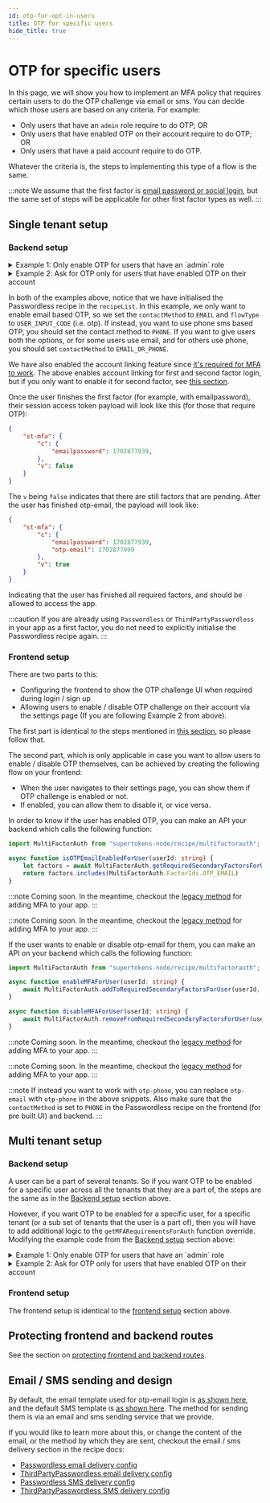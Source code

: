```yaml
---
id: otp-for-opt-in-users
title: OTP for specific users
hide_title: true
---
```



<MFAPaidBanner />

# OTP for specific users

In this page, we will show you how to implement an MFA policy that requires certain users to do the OTP challenge via email or sms. You can decide which those users are based on any criteria. For example:
- Only users that have an `admin` role require to do OTP; OR
- Only users that have enabled OTP on their account require to do OTP; OR
- Only users that have a paid account require to do OTP.

Whatever the criteria is, the steps to implementing this type of a flow is the same.

:::note
We assume that the first factor is [email password or social login](/docs/thirdpartyemailpassword/introduction), but the same set of steps will be applicable for other first factor types as well.
:::

## Single tenant setup

### Backend setup

<details><summary>Example 1: Only enable OTP for users that have an `admin` role</summary>

To start with, we configure the backend in the following way:

<BackendSDKTabs>
<TabItem value="nodejs">

```ts
import supertokens, { User, RecipeUserId, } from "supertokens-node";
import { UserContext } from "supertokens-node/types";
import ThirdPartyEmailPassword from "supertokens-node/recipe/thirdpartyemailpassword"
import MultiFactorAuth from "supertokens-node/recipe/multifactorauth"
import Passwordless from "supertokens-node/recipe/passwordless"
import Session from "supertokens-node/recipe/session"
import UserRoles from "supertokens-node/recipe/userroles"
import AccountLinking from "supertokens-node/recipe/accountlinking"
import { AccountInfoWithRecipeId } from "supertokens-node/recipe/accountlinking/types";
import { SessionContainerInterface } from "supertokens-node/recipe/session/types";

supertokens.init({
    supertokens: {
        connectionURI: "..."
    },
    appInfo: {
        appName: "...",
        apiDomain: "...",
        websiteDomain: "..."
    },
    recipeList: [
        Session.init(),
        UserRoles.init(),
        ThirdPartyEmailPassword.init({
            //...
        }),
        // highlight-start
        Passwordless.init({
            contactMethod: "EMAIL",
            flowType: "USER_INPUT_CODE"
        }),
        AccountLinking.init({
            shouldDoAutomaticAccountLinking: async (newAccountInfo: AccountInfoWithRecipeId & { recipeUserId?: RecipeUserId }, user: User | undefined, session: SessionContainerInterface | undefined, tenantId: string, userContext: UserContext) => {
                // This will enable first factor account linking. 
                // For example, if a user logs in via email password with email e1, 
                // and then signs out and logs in via Google with the same email, 
                // we will link the accounts (as long as the email password user's email is 
                // verified).
                // It will also enable account linking for MFA purposes.
                return {
                    shouldAutomaticallyLink: true,
                    shouldRequireVerification: true
                }
            }
        }),
        // highlight-end
        MultiFactorAuth.init({
            firstFactors: [
                MultiFactorAuth.FactorIds.EMAILPASSWORD,
                MultiFactorAuth.FactorIds.THIRDPARTY
            ]
            // highlight-start
            override: {
                functions: (originalImplementation) => {
                    return {
                        ...originalImplementation,
                        getMFARequirementsForAuth: async function (input) {
                            let roles = await UserRoles.getRolesForUser(input.tenantId, (await input.user).id)
                            if (roles.roles.includes("admin")) {
                                // we only want otp-email for admins
                                return [MultiFactorAuth.FactorIds.OTP_EMAIL]
                            } else {
                                // no MFA for non admin users.
                                return []
                            }
                        }
                    }
                }
            }
            // highlight-end
        })
    ]
})
```

</TabItem>
<TabItem value="go">

:::note
Coming soon. In the meantime, checkout the [legacy method](../legacy-method/how-it-works) for adding MFA to your app.
:::

</TabItem>
<TabItem value="python">

:::note
Coming soon. In the meantime, checkout the [legacy method](../legacy-method/how-it-works) for adding MFA to your app.
:::

</TabItem>
</BackendSDKTabs>


We override the `getMFARequirementsForAuth` function to indicate that `otp-email` must be completed only for users that have the `admin` role. You can also have any other criteria here.

</details>

<details><summary>Example 2: Ask for OTP only for users that have enabled OTP on their account</summary>

To start with, we configure the backend in the following way:

<BackendSDKTabs>
<TabItem value="nodejs">

```ts
import supertokens, { User, RecipeUserId, } from "supertokens-node";
import { UserContext } from "supertokens-node/types";
import ThirdPartyEmailPassword from "supertokens-node/recipe/thirdpartyemailpassword"
import MultiFactorAuth, { MultiFactorAuthClaim } from "supertokens-node/recipe/multifactorauth"
import Passwordless from "supertokens-node/recipe/passwordless"
import Session from "supertokens-node/recipe/session"
import AccountLinking from "supertokens-node/recipe/accountlinking"
import { AccountInfoWithRecipeId } from "supertokens-node/recipe/accountlinking/types";
import { SessionContainerInterface } from "supertokens-node/recipe/session/types";

supertokens.init({
    supertokens: {
        connectionURI: "..."
    },
    appInfo: {
        appName: "...",
        apiDomain: "...",
        websiteDomain: "..."
    },
    recipeList: [
        Session.init(),
        ThirdPartyEmailPassword.init({
            //...
        }),
        // highlight-start
        Passwordless.init({
            contactMethod: "EMAIL",
            flowType: "USER_INPUT_CODE",
            override: {
                apis: (oI) => {
                    return {
                        ...oI,
                        consumeCodePOST: async function (input) {
                            let response = await oI.consumeCodePOST!(input);
                            if (response.status === "OK" && input.session !== undefined) {
                                // We do this only if a session exists, which means that it's not being called for first factor login.
                                
                                // OTP challenge completed successfully. We save that this user has enabled otp-email in the user metadata.
                                // The multifactorauth recipe will pick this value up next time the user is trying to login, and
                                // ask them to enter the OTP code.
                                await MultiFactorAuth.addToRequiredSecondaryFactorsForUser(input.session.getUserId(), MultiFactorAuth.FactorIds.OTP_EMAIL);
                            }
                            return response;
                        }
                    }
                }
            }
        }),
        AccountLinking.init({
            shouldDoAutomaticAccountLinking: async (newAccountInfo: AccountInfoWithRecipeId & { recipeUserId?: RecipeUserId }, user: User | undefined, session: SessionContainerInterface | undefined, tenantId: string, userContext: UserContext) => {
                // This will enable first factor account linking. 
                // For example, if a user logs in via email password with email e1, 
                // and then signs out and logs in via Google with the same email, 
                // we will link the accounts (as long as the email password user's email is 
                // verified).
                // It will also enable account linking for MFA purposes.
                return {
                    shouldAutomaticallyLink: true,
                    shouldRequireVerification: true
                }
            }
        }),
        MultiFactorAuth.init({
            firstFactors: [
                MultiFactorAuth.FactorIds.EMAILPASSWORD,
                MultiFactorAuth.FactorIds.THIRDPARTY
            ]
        })
        // highlight-end
    ]
})
```

</TabItem>
<TabItem value="go">

:::note
Coming soon. In the meantime, checkout the [legacy method](../legacy-method/how-it-works) for adding MFA to your app.
:::

</TabItem>
<TabItem value="python">

:::note
Coming soon. In the meantime, checkout the [legacy method](../legacy-method/how-it-works) for adding MFA to your app.
:::

</TabItem>
</BackendSDKTabs>

- We simply initialise the multi factor auth recipe here without any override to `getMFARequirementsForAuth`. The default implementation of this function already checks what factors are enabled for a user and returns those. So all we need to do is mark `otp-email` as enabled for a user as soon as they have completed the OTP challenge successfuly. This happens in the `consumeCodePOST` API override as shown above. Once the code is consumed successfully, we mark the `otp-email` factor as enabled for the user, and the next time they login, they will be asked to complete the OTP challenge.
- Notice that before we call `addToRequiredSecondaryFactorsForUser`, we check if there is an input session or not. We only want to call `addToRequiredSecondaryFactorsForUser` function if there is a session which indicates that the user has finished some first factor already.

</details>

In both of the examples above, notice that we have initialised the Passwordless recipe in the `recipeList`. In this example, we only want to enable email based OTP, so we set the `contactMethod` to `EMAIL` and `flowType` to `USER_INPUT_CODE` (i.e. otp). If instead, you want to use phone sms based OTP, you should set the contact method to `PHONE`. If you want to give users both the options, or for some users use email, and for others use phone, you should set `contactMethod` to `EMAIL_OR_PHONE`.

We have also enabled the account linking feature since [it's required for MFA to work](../important-concepts#relation-of-account-linking-and-mfa). The above enables account linking for first and second factor login, but if you only want to enable it for second factor, see [this section](../backend-setup#enabling-account-linking-only-for-mfa-purposes).

Once the user finishes the first factor (for example, with emailpassword), their session access token payload will look like this (for those that require OTP):
```json
{
    "st-mfa": {
        "c": {
            "emailpassword": 1702877939,
        },
        "v": false
    }
}
```

The `v` being `false` indicates that there are still factors that are pending. After the user has finished otp-email, the payload will look like:

```json
{
    "st-mfa": {
        "c": {
            "emailpassword": 1702877939,
            "otp-email": 1702877999
        },
        "v": true
    }
}
```

Indicating that the user has finished all required factors, and should be allowed to access the app.

:::caution
If you are already using `Passwordless` or `ThirdPartyPasswordless` in your app as a first factor, you do not need to explicitly initialise the Passwordless recipe again.
:::

### Frontend setup

There are two parts to this:
- Configuring the frontend to show the OTP challenge UI when required during login / sign up
- Allowing users to enable / disable OTP challenge on their account via the settings page (If you are following Example 2 from above).

The first part is identical to the steps mentioned in [this section](./otp-for-all-users#frontend-setup), so please follow that.

The second part, which is only applicable in case you want to allow users to enable / disable OTP themselves, can be achieved by creating the following flow on your frontend:
- When the user navigates to their settings page, you can show them if OTP challenge is enabled or not.
- If enabled, you can allow them to disable it, or vice versa.

In order to know if the user has enabled OTP, you can make an API your backend which calls the following function:

<BackendSDKTabs>
<TabItem value="nodejs">

```ts
import MultiFactorAuth from "supertokens-node/recipe/multifactorauth";

async function isOTPEmailEnabledForUser(userId: string) {
    let factors = await MultiFactorAuth.getRequiredSecondaryFactorsForUser(userId)
    return factors.includes(MultiFactorAuth.FactorIds.OTP_EMAIL)
}
```

</TabItem>
<TabItem value="go">

:::note
Coming soon. In the meantime, checkout the [legacy method](../legacy-method/how-it-works) for adding MFA to your app.
:::

</TabItem>
<TabItem value="python">

:::note
Coming soon. In the meantime, checkout the [legacy method](../legacy-method/how-it-works) for adding MFA to your app.
:::

</TabItem>
</BackendSDKTabs>

If the user wants to enable or disable otp-email for them, you can make an API on your backend which calls the following function:

<BackendSDKTabs>
<TabItem value="nodejs">

```ts
import MultiFactorAuth from "supertokens-node/recipe/multifactorauth";

async function enableMFAForUser(userId: string) {
    await MultiFactorAuth.addToRequiredSecondaryFactorsForUser(userId, MultiFactorAuth.FactorIds.OTP_EMAIL)
}

async function disableMFAForUser(userId: string) {
    await MultiFactorAuth.removeFromRequiredSecondaryFactorsForUser(userId, MultiFactorAuth.FactorIds.OTP_EMAIL)
}
```

</TabItem>
<TabItem value="go">

:::note
Coming soon. In the meantime, checkout the [legacy method](../legacy-method/how-it-works) for adding MFA to your app.
:::

</TabItem>
<TabItem value="python">

:::note
Coming soon. In the meantime, checkout the [legacy method](../legacy-method/how-it-works) for adding MFA to your app.
:::

</TabItem>
</BackendSDKTabs>

:::note
If instead you want to work with `otp-phone`, you can replace `otp-email` with `otp-phone` in the above snippets. Also make sure that the `contactMethod` is set to `PHONE` in the Passwordless recipe on the frontend (for pre built UI) and backend.
:::


## Multi tenant setup

### Backend setup
A user can be a part of several tenants. So if you want OTP to be enabled for a specific user across all the tenants that they are a part of, the steps are the same as in the [Backend setup](#backend-setup) section above.

However, if you want OTP to be enabled for a specific user, for a specific tenant (or a sub set of tenants that the user is a part of), then you will have to add additional logic to the `getMFARequirementsForAuth` function override. Modifying the example code from the [Backend setup](#backend-setup) section above:

<details><summary>Example 1: Only enable OTP for users that have an `admin` role</summary>

<BackendSDKTabs>
<TabItem value="nodejs">

```ts
import supertokens, { User, RecipeUserId, } from "supertokens-node";
import { UserContext } from "supertokens-node/types";
import ThirdPartyEmailPassword from "supertokens-node/recipe/thirdpartyemailpassword"
import MultiFactorAuth from "supertokens-node/recipe/multifactorauth"
import Passwordless from "supertokens-node/recipe/passwordless"
import Session from "supertokens-node/recipe/session"
import UserRoles from "supertokens-node/recipe/userroles"
import AccountLinking from "supertokens-node/recipe/accountlinking"
import { AccountInfoWithRecipeId } from "supertokens-node/recipe/accountlinking/types";
import { SessionContainerInterface } from "supertokens-node/recipe/session/types";

supertokens.init({
    supertokens: {
        connectionURI: "..."
    },
    appInfo: {
        appName: "...",
        apiDomain: "...",
        websiteDomain: "..."
    },
    recipeList: [
        Session.init(),
        UserRoles.init(),
        ThirdPartyEmailPassword.init({
            //...
        }),
        // highlight-next-line
        Passwordless.init({
            contactMethod: "EMAIL",
            flowType: "USER_INPUT_CODE"
        }),
        AccountLinking.init({
            shouldDoAutomaticAccountLinking: async (newAccountInfo: AccountInfoWithRecipeId & { recipeUserId?: RecipeUserId }, user: User | undefined, session: SessionContainerInterface | undefined, tenantId: string, userContext: UserContext) => {
                // This will enable first factor account linking. 
                // For example, if a user logs in via email password with email e1, 
                // and then signs out and logs in via Google with the same email, 
                // we will link the accounts (as long as the email password user's email is 
                // verified).
                // It will also enable account linking for MFA purposes.
                return {
                    shouldAutomaticallyLink: true,
                    shouldRequireVerification: true
                }
            }
        }),
        MultiFactorAuth.init({
            firstFactors: [
                MultiFactorAuth.FactorIds.EMAILPASSWORD,
                MultiFactorAuth.FactorIds.THIRDPARTY
            ]
            override: {
                functions: (originalImplementation) => {
                    return {
                        ...originalImplementation,
                        getMFARequirementsForAuth: async function (input) {
                            let roles = await UserRoles.getRolesForUser(input.tenantId, (await input.user).id)
                            // highlight-next-line
                            if (roles.roles.includes("admin") && (await input.requiredSecondaryFactorsForTenant).includes(MultiFactorAuth.FactorIds.OTP_EMAIL)) {
                                // we only want otp-email for admins
                                return [MultiFactorAuth.FactorIds.OTP_EMAIL]
                            } else {
                                // no MFA for non admin users.
                                return []
                            }
                        }
                    }
                }
            }
        })
    ]
})
```

</TabItem>
<TabItem value="go">

:::note
Coming soon. In the meantime, checkout the [legacy method](../legacy-method/how-it-works) for adding MFA to your app.
:::

</TabItem>
<TabItem value="python">

:::note
Coming soon. In the meantime, checkout the [legacy method](../legacy-method/how-it-works) for adding MFA to your app.
:::

</TabItem>
</BackendSDKTabs>

- The implementation of `shouldRequireOTPEmailForTenant` is entirely up to you.

</details>

<details><summary>Example 2: Ask for OTP only for users that have enabled OTP on their account</summary>

<BackendSDKTabs>
<TabItem value="nodejs">

```ts
import supertokens, { User, RecipeUserId, } from "supertokens-node";
import { UserContext } from "supertokens-node/types";
import ThirdPartyEmailPassword from "supertokens-node/recipe/thirdpartyemailpassword"
import MultiFactorAuth, { MultiFactorAuthClaim } from "supertokens-node/recipe/multifactorauth"
import Passwordless from "supertokens-node/recipe/passwordless"
import Session from "supertokens-node/recipe/session"
import AccountLinking from "supertokens-node/recipe/accountlinking"
import { AccountInfoWithRecipeId } from "supertokens-node/recipe/accountlinking/types";
import { SessionContainerInterface } from "supertokens-node/recipe/session/types";

supertokens.init({
    supertokens: {
        connectionURI: "..."
    },
    appInfo: {
        appName: "...",
        apiDomain: "...",
        websiteDomain: "..."
    },
    recipeList: [
        Session.init(),
        ThirdPartyEmailPassword.init({
            //...
        }),
        Passwordless.init({
            contactMethod: "EMAIL",
            flowType: "USER_INPUT_CODE",
            override: {
                apis: (oI) => {
                    return {
                        ...oI,
                        consumeCodePOST: async function (input) {
                            let response = await oI.consumeCodePOST!(input);
                            if (response.status === "OK" && input.session !== undefined) {
                                // We do this only if a session exists, which means that it's not being called for first factor login.
                                
                                // OTP challenge completed successfully. We save that this user has enabled otp-email in the user metadata.
                                // The multifactorauth recipe will pick this value up next time the user is trying to login, and
                                // ask them to enter the OTP code.
                                await MultiFactorAuth.addToRequiredSecondaryFactorsForUser(input.session.getUserId(), MultiFactorAuth.FactorIds.OTP_EMAIL);
                            }
                            return response;
                        }
                    }
                }
            }
        }),
        AccountLinking.init({
            shouldDoAutomaticAccountLinking: async (newAccountInfo: AccountInfoWithRecipeId & { recipeUserId?: RecipeUserId }, user: User | undefined, session: SessionContainerInterface | undefined, tenantId: string, userContext: UserContext) => {
                // This will enable first factor account linking. 
                // For example, if a user logs in via email password with email e1, 
                // and then signs out and logs in via Google with the same email, 
                // we will link the accounts (as long as the email password user's email is 
                // verified).
                // It will also enable account linking for MFA purposes.
                return {
                    shouldAutomaticallyLink: true,
                    shouldRequireVerification: true
                }
            }
        }),
        MultiFactorAuth.init({
            firstFactors: [
                MultiFactorAuth.FactorIds.EMAILPASSWORD,
                MultiFactorAuth.FactorIds.THIRDPARTY
            ]
            // highlight-start
            override: {
                functions: (originalImplementation) => {
                    return {
                        ...originalImplementation,
                        getMFARequirementsForAuth: async function (input) {
                            if ((await input.requiredSecondaryFactorsForUser).includes(MultiFactorAuth.FactorIds.OTP_EMAIL)) {
                                if ((await input.requiredSecondaryFactorsForTenant).includes(MultiFactorAuth.FactorIds.OTP_EMAIL)) {
                                    return [MultiFactorAuth.FactorIds.OTP_EMAIL]
                                }
                            }
                            // no otp-email required for input.user, with the input.tenant.
                            return []
                        }
                    }
                }
            }
            // highlight-end
        })
    ]
})
```

</TabItem>
<TabItem value="go">

:::note
Coming soon. In the meantime, checkout the [legacy method](../legacy-method/how-it-works) for adding MFA to your app.
:::

</TabItem>
<TabItem value="python">

:::note
Coming soon. In the meantime, checkout the [legacy method](../legacy-method/how-it-works) for adding MFA to your app.
:::

</TabItem>
</BackendSDKTabs>

We provide an override for `getMFARequirementsForAuth` which checks if otp-email is enabled for the user, and also take into account the tenantId to decide if we want to have this user go through the otp-email flow whilst logging into this tenant. The implementation of `shouldRequireOTPEmailForTenant` is entirely up to you.

</details>

### Frontend setup
The frontend setup is identical to the [frontend setup](#frontend-setup) section above.

<!-- COPY SECTION -->
<!-- ./mfa/email-sms-otp/otp-for-all-users.mdx -->
<!-- 1 -->

## Protecting frontend and backend routes

See the section on [protecting frontend and backend routes](../protect-routes).

## Email / SMS sending and design
By default, the email template used for otp-email login is [as shown here](https://github.com/supertokens/email-sms-templates?tab=readme-ov-file#otp-login), and the default SMS template is [as shown here](https://github.com/supertokens/email-sms-templates?tab=readme-ov-file#otp-login-1). The method for sending them is via an email and sms sending service that we provide.

If you would like to learn more about this, or change the content of the email, or the method by which they are sent, checkout the email / sms delivery section in the recipe docs:
- [Passwordless email delivery config](/docs/passwordless/email-delivery/about)
- [ThirdPartyPasswordless email delivery config](/docs/thirdpartypasswordless/email-delivery/about)
- [Passwordless SMS delivery config](/docs/passwordless/sms-delivery/about)
- [ThirdPartyPasswordless SMS delivery config](/docs/thirdpartypasswordless/sms-delivery/about)

<!-- END COPY SECTION -->